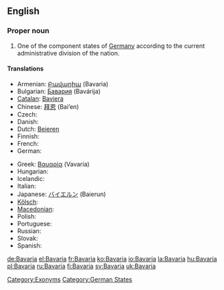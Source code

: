 ==English==
{{wikipedia}}
===Proper noun===
{{en-proper noun}}

# One of the component states of [[Germany]] according to the current administrative division of the nation.

====Translations====
{{trans-top|state in Germany}}
* Armenian: [[Բավարիա]] (Bavaria)
* Bulgarian: [[Бавария]] (Bavárija) {{f}}
* [[Catalan]]: [[Baviera]]
* Chinese: [[拜恩]] (Bai’en)
* Czech: {{t-|cs|Bavorsko|n}}
* Danish: {{t-|da|Bayern}}
* Dutch: [[Beieren]] {{n}}
* Finnish: {{t+|fi|Baijeri}}
* French: {{t+|fr|Bavière|f}}
* German: {{t+|de|Bayern|n}}
{{trans-mid}}
* Greek: [[Βαυαρία]] (Vavaría) {{f}}
* Hungarian: {{t+|hu|Bajorország}}
* Icelandic: {{t|is|Bæjaraland}}
* Italian: {{t-|it|Baviera|f}}
* Japanese: [[バイエルン]] (Baierun)
* [[Kölsch]]: {{tø|ksh|Bajore}}
* [[Macedonian]]: {{t|mk|Баварија|f|tr=Bavárija|sc=Cyrl|xs=Macedonian}}
* Polish: {{t-|pl|Bawaria|f}}
* Portuguese: {{t-|pt|Baviera|f}}
* Russian: {{t+|ru|Бавария|f|tr=Bavárija|sc=Cyrl}}
* Slovak: {{t-|sk|Bavorsko|n}}
* Spanish: {{t-|es|Baviera|f}}
{{trans-bottom}}

[[Category:Exonyms]]
[[Category:German States]]

[[de:Bavaria]]
[[el:Bavaria]]
[[fr:Bavaria]]
[[ko:Bavaria]]
[[io:Bavaria]]
[[la:Bavaria]]
[[hu:Bavaria]]
[[pl:Bavaria]]
[[ru:Bavaria]]
[[fi:Bavaria]]
[[sv:Bavaria]]
[[uk:Bavaria]]